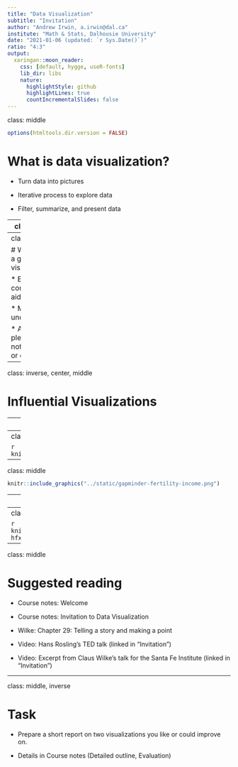 ```yaml
---
title: "Data Visualization"
subtitle: "Invitation"
author: "Andrew Irwin, a.irwin@dal.ca"
institute: "Math & Stats, Dalhousie University"
date: "2021-01-06 (updated: `r Sys.Date()`)"
ratio: "4:3"
output:
  xaringan::moon_reader:
    css: [default, hygge, useR-fonts]
    lib_dir: libs
    nature:
      highlightStyle: github
      highlightLines: true
      countIncrementalSlides: false
---
```

class: middle

```r
options(htmltools.dir.version = FALSE)
```

# What is data visualization?

* Turn data into pictures

* Iterative process to explore data

* Filter, summarize, and present data

---
class: middle

# What is the purpose of data visualization?

* Summarize data compactly

* Leverage vision machinery in brain 

* Helps you tell a story with data

* A familiar visualization tells a story "by itself"

???

---
class: middle

# What makes a good visualization?

* Effective communication aid

* Memorable & understandable

* Aesthetically pleasing - nothing jarring or out of place



---
class: inverse, center, middle

# Influential Visualizations


---
class: middle
  
```r
knitr::include_graphics("../static/mlo_two_years.png")
```

Source [co2.earth](https://www.co2.earth/daily-co2) and [sioweb.ucsd.edu](https://sioweb.ucsd.edu/programs/keelingcurve/)

---
class: middle
  
```r
knitr::include_graphics("../static/mlo_full_record.png")
```

---
class: middle
  
```r
knitr::include_graphics("../static/gapminder-fertility-income.png")
```

---
class: middle

```r
knitr::include_graphics("../static/env-canada-halifax-snapshot.png")
```

---
class: middle

```r
knitr::include_graphics("../static/weatherspark-hfx-temperature.png")
```


---
class: middle

# Suggested reading

* Course notes: Welcome

* Course notes: Invitation to Data Visualization

* Wilke: Chapter 29: Telling a story and making a point

* Video: Hans Rosling's TED talk (linked in "Invitation")

* Video: Excerpt from Claus Wilke's talk for the Santa Fe Institute (linked in "Invitation")

---
class: middle, inverse

# Task

* Prepare a short report on two visualizations you like or could improve on.

* Details in Course notes (Detailed outline, Evaluation)


